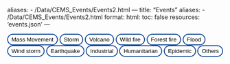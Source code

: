 aliases: 
  - /Data/CEMS_Events/Events2.html
---
title: "Events"
aliases: 
  - /Data/CEMS_Events/Events2.html
format:
  html:
    toc: false
    resources: 'events.json'
---


```{=html}

        <style>
            .tab {
                display: block;
            }
button{
  background-color:white;
  background-color: white;
  padding: 0.25rem 0.5rem;
  border-radius: 17px;
  border: 2px solid #0a4393;
}

button:hover, button:focus, button.active {
 background-color: #0a4393;
 color: white;
 }

a {
  color: orange;
}

a.button{
  color:green;
  text-decoration: none;
}

a:visited {
  color: purple;
}

a:active {
  color: blue;
}
        </style>
    <script type="text/javascript">
            let activeTab;
            window.onload = function() {
                openTabFromJson('Mass movement'); // Set Tab 1 as initially displayed
            };

            function changeActiveTab(newTab) {
                const activeClass = 'active'
                const tabId = newTab.toLowerCase().replaceAll(' ', '_').replaceAll(',', '_')
                // Remove the active class from the current tab
                if (activeTab) {
                    document.getElementById(activeTab).classList.remove(activeClass);
                }
                console.log("Updating class of ", tabId,  document.getElementById(tabId));
                 document.getElementById(tabId).classList.add(activeClass);
                 activeTab = tabId;
            }


            async function  openTabFromJson(tabName) {

                changeActiveTab(tabName);

                // const jsonData=events
                const response =  await fetch('events.json');
                
                const jsonData =  await response.json();

                const filteredData = jsonData.filter(item => item.producttype === tabName);
                console.log(filteredData)

                const tableContainer = document.getElementById('table-container');
                tableContainer.innerHTML='<h2>'+tabName+'</h2>';
                const table = document.createElement('table');
                const tableHead = document.createElement('thead');
                const tableBody = document.createElement('tbody');

                const headerRow = document.createElement('tr');
                const headerCell1 = document.createElement('th');
                const headerCell2 = document.createElement('th');
                const headerCell3 = document.createElement('th');

                headerCell1.textContent = 'Product ID';
                headerCell2.textContent = 'Event';
                headerCell3.textContent = 'Catalouge';

                headerRow.appendChild(headerCell1);
                headerRow.appendChild(headerCell2);
                headerRow.appendChild(headerCell3);

                tableHead.appendChild(headerRow);
                table.appendChild(tableHead);
                table.appendChild(tableBody);

                filteredData.forEach(item => {
                const row = document.createElement('tr');
                const cell1 = document.createElement('td');
                const cell2 = document.createElement('td');
                const cell3 = document.createElement('td');

                cell1.textContent = item.productid;
                cell2.textContent = item.event;
                cell3.textContent = item.catalogue;

                row.appendChild(cell1);
                row.appendChild(cell2);
                row.appendChild(cell3);

                tableBody.appendChild(row);
                });

                tableContainer.appendChild(table);

            }
          </script>
          

        <div>
        <button id='mass_movement' onclick="openTabFromJson('Mass movement')">Mass Movement</button>
        <button id='storm' onclick="openTabFromJson('Storm')">Storm</button>
        <button id='volcanic_activity' onclick="openTabFromJson('Volcanic activity')">Volcano</button>
        <button id='wildfire' onclick="openTabFromJson('Wildfire')">Wild fire</button>
        <button id='forest_fire__wild_fire' onclick="openTabFromJson('Forest fire, wild fire')">Forest fire</button>
        <button id='flood' onclick="openTabFromJson('Flood')">Flood</button>
        <button id='wind_storm' onclick="openTabFromJson('Wind storm')">Wind storm</button>
        <button id='earthquake' onclick="openTabFromJson('Earthquake')">Earthquake</button>
        <button id='industrial_accident' onclick="openTabFromJson('Industrial accident')">Industrial</button>
        <button id='extreme_temperature' onclick="openTabFromJson('Extreme temperature')">Humanitarian</button>
        <button id='epidemic' onclick="openTabFromJson('Epidemic')">Epidemic</button>
        <button id='other' onclick="openTabFromJson('Other')">Others</button>
        </div>

          <div id="table-container"></div>

```
